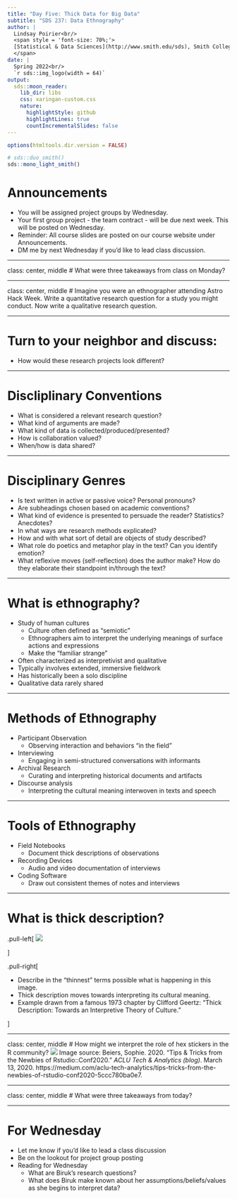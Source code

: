 ```yaml
---
title: "Day Five: Thick Data for Big Data"
subtitle: "SDS 237: Data Ethnography"
author: |
  Lindsay Poirier<br/>
  <span style = 'font-size: 70%;'>
  [Statistical & Data Sciences](http://www.smith.edu/sds), Smith College<br/>
  </span>
date: |
  Spring 2022<br/>
  `r sds::img_logo(width = 64)`
output:
  sds::moon_reader:
    lib_dir: libs
    css: xaringan-custom.css
    nature:
      highlightStyle: github
      highlightLines: true
      countIncrementalSlides: false
---
```


```r
options(htmltools.dir.version = FALSE)
```

```r
# sds::duo_smith()
sds::mono_light_smith()
```

# Announcements

* You will be assigned project groups by Wednesday.
* Your first group project - the team contract - will be due next week. This will be posted on Wednesday.
* Reminder: All course slides are posted on our course website under Announcements. 
* DM me by next Wednesday if you'd like to lead class discussion. 

---

class: center, middle
# What were three takeaways from class on Monday?

---

class: center, middle
# Imagine you were an ethnographer attending Astro Hack Week. Write a quantitative research question for a study you might conduct. Now write a qualitative research question. 


---

# Turn to your neighbor and discuss:

* How would these research projects look different?

---

# Discliplinary Conventions

* What is considered a relevant research question?
* What kind of arguments are made?
* What kind of data is collected/produced/presented?
* How is collaboration valued?
* When/how is data shared?


---

# Disciplinary Genres

* Is text written in active or passive voice? Personal pronouns?
* Are subheadings chosen based on academic conventions?
* What kind of evidence is presented to persuade the reader? Statistics? Anecdotes?
* In what ways are research methods explicated?
* How and with what sort of detail are objects of study described?
* What role do poetics and metaphor play in the text? Can you identify emotion?
* What reflexive moves (self-reflection) does the author make? How do they elaborate their standpoint in/through the text?
 

---

# What is ethnography?

* Study of human cultures
  * Culture often defined as "semiotic"
  * Ethnographers aim to interpret the underlying meanings of surface actions and expressions
  * Make the "familiar strange"
* Often characterized as interpretivist and qualitative
* Typically involves extended, immersive fieldwork
* Has historically been a solo discipline
* Qualitative data rarely shared

---

# Methods of Ethnography

* Participant Observation
  * Observing interaction and behaviors "in the field"
* Interviewing
  * Engaging in semi-structured conversations with informants
* Archival Research
  * Curating and interpreting historical documents and artifacts
* Discourse analysis
  * Interpreting the cultural meaning interwoven in texts and speech
  
---

# Tools of Ethnography

* Field Notebooks
  * Document thick descriptions of observations
* Recording Devices
  * Audio and video documentation of interviews
* Coding Software
  * Draw out consistent themes of notes and interviews
  
---

# What is thick description?

.pull-left[
![](https://images.pexels.com/photos/8159657/pexels-photo-8159657.jpeg?auto=compress&cs=tinysrgb&dpr=2&h=750&w=1260)

]

.pull-right[

* Describe in the "thinnest" terms possible what is happening in this image.
* Thick description moves towards interpreting its cultural meaning.
* Example drawn from a famous 1973 chapter by Clifford Geertz: "Thick Description: Towards an Interpretive Theory of Culture."

]


---


class: center, middle
# How might we interpret the role of hex stickers in the R community?
![](https://miro.medium.com/max/1400/1*JX6yfzlNuImKJwzjSXr47w.png)
Image source: Beiers, Sophie. 2020. "Tips & Tricks from the Newbies of Rstudio::Conf2020." *ACLU Tech & Analytics (blog)*. March 13, 2020. https://medium.com/aclu-tech-analytics/tips-tricks-from-the-newbies-of-rstudio-conf2020-5ccc780ba0e7.

---

class: center, middle
# What were three takeaways from today?

---

# For Wednesday

* Let me know if you'd like to lead a class discussion
* Be on the lookout for project group posting
* Reading for Wednesday
  * What are Biruk's research questions?
  * What does Biruk make known about her assumptions/beliefs/values as she begins to interpret data?

